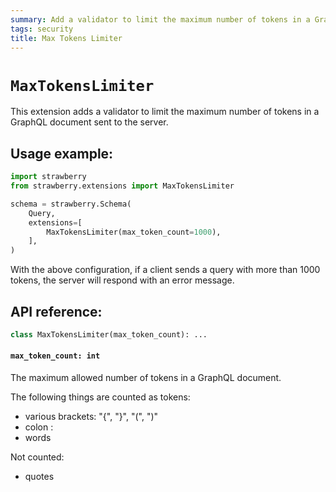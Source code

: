 ```yaml
---
summary: Add a validator to limit the maximum number of tokens in a GraphQL document.
tags: security
title: Max Tokens Limiter
---
```


# `MaxTokensLimiter`

This extension adds a validator to limit the maximum number of tokens in a
GraphQL document sent to the server.

## Usage example:

```python
import strawberry
from strawberry.extensions import MaxTokensLimiter

schema = strawberry.Schema(
    Query,
    extensions=[
        MaxTokensLimiter(max_token_count=1000),
    ],
)
```

With the above configuration, if a client sends a query with more than 1000
tokens, the server will respond with an error message.

## API reference:

```python
class MaxTokensLimiter(max_token_count): ...
```

#### `max_token_count: int`

The maximum allowed number of tokens in a GraphQL document.

The following things are counted as tokens:

- various brackets: "{", "}", "(", ")"
- colon :
- words

Not counted:

- quotes